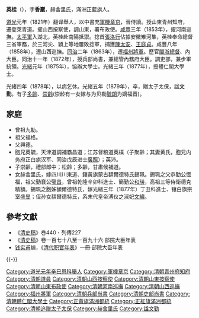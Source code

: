 '''英桂'''（{{bd|1801年||1879年|}}），字'''香巖'''，赫舍里氏，滿洲正藍旗人。

[[道光|道光]]元年（1821年）翻译舉人，以中書充[[軍機章京|軍機章京]]，晉侍讀。授山東青州知府，遷登萊青道。擢山西按察使，調山東，署布政使。[[咸豐|咸豐]]三年（1853年），擢河南巡撫。[[太平軍|太平軍]]入湖北，英桂赴南陽抵禦。捻首[[張洛行|張洛行]]佔據安徽雉河集，英桂奉命總督三省軍務，於三河尖、潁上等地屢敗捻軍，捕獲[[陳太安|陳太安]]、[[王庭貞|王庭貞]]。咸豐八年（1858年），遷山西巡撫。[[同治|同治]]二年（1863年），遷[[福州將軍|福州將軍]]。歷官[[閩浙總督|閩浙總督]]、內大臣。同治十一年（1872年），授兵部尚書，兼總管內務府大臣。調吏部，兼步軍統領。[[光緒|光緒]]元年（1875年），協辦大學士。光緒三年（1877年），授體仁閣大學士。

光緒四年（1878年），以病乞休。光緒五年（1879年），卒，贈太子太保，諡'''文勤'''。有子[[多齡|多齡]]、[[崇齡|崇齡]](崇龄有一女嫁与为贝勒[[毓朗|毓朗]]为嫡福晋)。

==家庭==
*曾祖九勒。
*祖父福格。
*父興德。
*胞兄英毓，天津道調補霸昌道；江苏督粮道英樸（子聚齡；其妻黄氏，胞兄内务府正白旗汉军、同治戊辰进士[[廣照|廣照]]）；英沛。
*子崇齡，禮部郎中；松齡；多齡，甘肅候補道。
*女赫舍里氏，嫁四川川東道、鑲黃旗蒙古額爾德特氏錫珮。錫珮之父恭勤公恆福，祖父勤襄公[[璧昌|璧昌]]，曾祖乾隆辛卯科進士、簡勤公[[和瑛|和瑛]]，高祖三等侍衛德克精額。錫珮之胞姊額爾德特氏，嫁光緒三年（1877年）丁丑科進士、镶白旗宗室[[盛昱|盛昱]]；侄孙女額爾德特氏，系末代皇帝溥仪之淑妃[[文繡|文繡]]。

==參考文獻==
*《[[清史稿|清史稿]]》巻440・列傳227
*《[[清史稿|清史稿]]》卷一百七十八至一百九十六·部院大臣年表
*[[钱实甫|钱实甫]]编，《[[清代职官年表|清代职官年表]]》一冊·部院大臣年表
{{-}}
{{start box}}
{{s-off}}
{{succession box|[[宗室載齡|宗室載齡]]|[[寶鋆|寶鋆]]|[[清朝兵部尚書列表|清朝兵部滿尚書]]|<small>同治十一年六月甲子 - 同治十三年八月癸酉</small><br /><small>1872年7月16日 - 1874年9月13日</small>}}
{{succession box|[[寶鋆|寶鋆]]|[[宗室載齡|宗室載齡]]|[[清朝吏部尚書列表|清朝吏部滿尚書]]|<small>同治十三年八月癸酉 - 光緒三年正月癸亥</small><br /><small>1874年9月13日 - 1877年2月19日</small>}}
{{end box}}
{{清朝入祀賢良祠}}

{{DEFAULTSORT:Y}}
[[Category:道光元年辛巳恩科舉人|Category:道光元年辛巳恩科舉人]]
[[Category:軍機章京|Category:軍機章京]]
[[Category:清朝青州府知府|Category:清朝青州府知府]]
[[Category:清朝道員|Category:清朝道員]]
[[Category:清朝山西按察使|Category:清朝山西按察使]]
[[Category:清朝山東按察使|Category:清朝山東按察使]]
[[Category:清朝山東布政使|Category:清朝山東布政使]]
[[Category:清朝河南巡撫|Category:清朝河南巡撫]]
[[Category:清朝山西巡撫|Category:清朝山西巡撫]]
[[Category:福州將軍|Category:福州將軍]]
[[Category:清朝兵部尚書|Category:清朝兵部尚書]]
[[Category:清朝吏部尚書|Category:清朝吏部尚書]]
[[Category:清朝體仁閣大學士|Category:清朝體仁閣大學士]]
[[Category:正黃旗滿洲都統|Category:正黃旗滿洲都統]]
[[Category:正紅旗滿洲都統|Category:正紅旗滿洲都統]]
[[Category:清朝追赠太子太保|Category:清朝追赠太子太保]]
[[Category:赫舍里氏|Category:赫舍里氏]]
[[Category:諡文勤|Category:諡文勤]]
